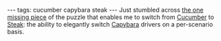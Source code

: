---
tags: cucumber capybara steak
---
Just stumbled across [http://gist.github.com/397977 the one missing piece] of the puzzle that enables me to switch from [[Cucumber]] to [[Steak]]: the ability to elegantly switch [[Capybara]] drivers on a per-scenario basis.
